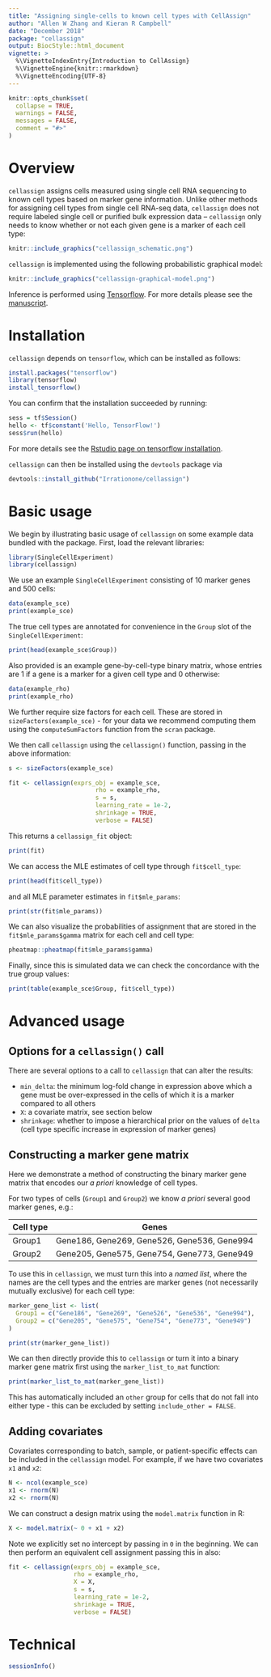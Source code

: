 ```yaml
---
title: "Assigning single-cells to known cell types with CellAssign"
author: "Allen W Zhang and Kieran R Campbell"
date: "December 2018"
package: "cellassign"
output: BiocStyle::html_document
vignette: >
  %\VignetteIndexEntry{Introduction to CellAssign}
  %\VignetteEngine{knitr::rmarkdown}
  %\VignetteEncoding{UTF-8}
---
```


```r
knitr::opts_chunk$set(
  collapse = TRUE,
  warnings = FALSE,
  messages = FALSE,
  comment = "#>"
)
```

# Overview

`cellassign` assigns cells measured using single cell RNA sequencing to known cell types based on marker gene information. Unlike other  methods for assigning cell types from single cell RNA-seq data, `cellassign` does not require labeled single cell or purified bulk expression data -- `cellassign` only needs to know whether or not each given gene is a marker of each cell type:

```r
knitr::include_graphics("cellassign_schematic.png")
```

`cellassign` is implemented using the following probabilistic graphical model:

```r
knitr::include_graphics("cellassign-graphical-model.png")
```

Inference is performed using [Tensorflow](http://tensorflow.org/). For more details please see the [manuscript](TODO).

# Installation

`cellassign` depends on `tensorflow`, which can be installed as follows:

```r
install.packages("tensorflow")
library(tensorflow)
install_tensorflow()
```

You can confirm that the installation succeeded by running:

```r
sess = tf$Session()
hello <- tf$constant('Hello, TensorFlow!')
sess$run(hello)
```

For more details see the [Rstudio page on tensorflow installation](https://tensorflow.rstudio.com/tensorflow/articles/installation.html).

`cellassign` can then be installed using the `devtools` package via

```r
devtools::install_github("Irrationone/cellassign")
```

# Basic usage

We begin by illustrating basic usage of `cellassign` on some example data bundled with the package. First, load the relevant libraries:

```r
library(SingleCellExperiment)
library(cellassign)
```

We use an example `SingleCellExperiment` consisting of 10 marker genes and 500 cells:

```r
data(example_sce)
print(example_sce)
```

The true cell types are annotated for convenience in the `Group` slot of the `SingleCellExperiment`:

```r
print(head(example_sce$Group))
```


Also provided is an example gene-by-cell-type binary matrix, whose entries are 1 if a gene is a marker for a given cell type and 0 otherwise:

```r
data(example_rho)
print(example_rho)
```

We further require size factors for each cell. These are stored in `sizeFactors(example_sce)` - for your data we recommend computing them using the `computeSumFactors` function from the `scran` package.

We then call `cellassign` using the `cellassign()` function, passing in the above information:


```r
s <- sizeFactors(example_sce)

fit <- cellassign(exprs_obj = example_sce, 
                        rho = example_rho, 
                        s = s, 
                        learning_rate = 1e-2, 
                        shrinkage = TRUE,
                        verbose = FALSE)
```

This returns a `cellassign_fit` object:

```r
print(fit)
```

We can access the MLE estimates of cell type through `fit$cell_type`:

```r
print(head(fit$cell_type))
```

and all MLE parameter estimates in `fit$mle_params`:

```r
print(str(fit$mle_params))
```

We can also visualize the probabilities of assignment that are stored in the `fit$mle_params$gamma` matrix for each cell and cell type:

```r
pheatmap::pheatmap(fit$mle_params$gamma)
```


Finally, since this is simulated data we can check the concordance with the true group values:

```r
print(table(example_sce$Group, fit$cell_type))
```


# Advanced usage

## Options for a `cellassign()` call

There are several options to a call to `cellassign` that can alter the results:

* `min_delta`: the minimum log-fold change in expression above which a  gene
must be over-expressed in the cells of which it is a marker compared to all others
* `X`: a covariate matrix, see section below
* `shrinkage`: whether to impose a hierarchical prior on the values of `delta` 
(cell type specific increase in expression of marker genes)


## Constructing a marker gene matrix 

Here we demonstrate a method of constructing the binary marker gene matrix that encodes our *a priori* knowledge of cell types. 

For two types of cells (`Group1` and `Group2`) we know *a priori* several good marker genes, e.g.:

| Cell type | Genes |
| --------- | ----- |
| Group1 | Gene186, Gene269, Gene526, Gene536, Gene994 |
| Group2 | Gene205, Gene575, Gene754, Gene773, Gene949 |

To use this in `cellassign`, we must turn this into a *named list*, where the names are the cell types and the entries are marker genes (not necessarily mutually exclusive) for each cell type:

```r
marker_gene_list <- list(
  Group1 = c("Gene186", "Gene269", "Gene526", "Gene536", "Gene994"),
  Group2 = c("Gene205", "Gene575", "Gene754", "Gene773", "Gene949")
)

print(str(marker_gene_list))
```

We can then directly provide this to `cellassign` or turn it into a binary marker gene matrix first using the `marker_list_to_mat` function:

```r
print(marker_list_to_mat(marker_gene_list))
```

This has automatically included an `other` group for cells that do not fall into either type - this can be excluded by setting `include_other = FALSE`.

## Adding covariates

Covariates corresponding to batch, sample, or patient-specific effects can be included in the `cellassign` model. For example, if we have two covariates `x1` and `x2`:

```r
N <- ncol(example_sce)
x1 <- rnorm(N)
x2 <- rnorm(N)
```

We can construct a design matrix using the `model.matrix` function in R:

```r
X <- model.matrix(~ 0 + x1 + x2)
```

Note we explicitly set no intercept by passing in `0` in the beginning. We can then perform an equivalent cell assignment passing this in also:

```r
fit <- cellassign(exprs_obj = example_sce, 
                  rho = example_rho, 
                  X = X,
                  s = s, 
                  learning_rate = 1e-2, 
                  shrinkage = TRUE,
                  verbose = FALSE)
```


# Technical

```r
sessionInfo()
```

